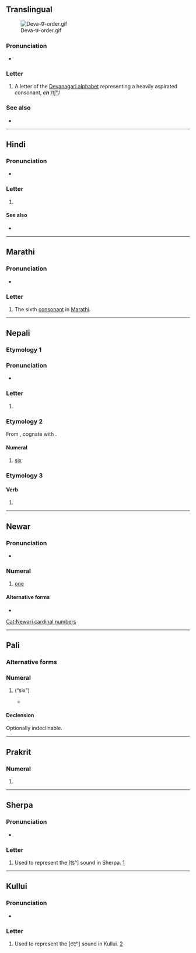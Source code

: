 {{character info}}
==Translingual==
[[File:Deva-छ-order.gif|thumb]]

===Pronunciation===
* {{IPA|mul|/t͡ɕʰə/|/t͡ʃʰə/|/t͡sʰə/}}

===Letter===
{{mul-Deva|ch}}

# A letter of the [[Devanagari alphabet]] representing a heavily aspirated consonant, '''''ch''''' /[[tʃʰ]]/

===See also===
* {{list:Devanagari script letters/mul}}

----

==Hindi==

===Pronunciation===
* {{hi-IPA|छ.}}

===Letter===
{{head|hi|letter}}

# {{n-g|the seventh [[consonant]] in [[Hindi]]}}

====See also====
* {{list:Devanagari script letters/hi}}

----

==Marathi==

===Pronunciation===
* {{mr-IPA}}

===Letter===
{{head|mr|letter}}

# The sixth [[consonant]] in [[Marathi]].

----

==Nepali==
{{number box|ne|6}}

===Etymology 1===

===Pronunciation===
* {{ne-IPA}}

===Letter===
{{head|ne|letter}}

# {{n-g|the seventh [[consonant]] in [[Nepali]]}}

===Etymology 2===
From {{inh|ne|sa|षष्}}, cognate with {{cog|hi|छह}}.

====Numeral====
{{ne-num}}

# {{cln|ne|cardinal numbers}} [[six]]

===Etymology 3===

====Verb====
{{ne-verb form}}

# {{inflection of|ne|हुनु||3|s|low-respect defining|pres}}

----

==Newar==

===Pronunciation===
* {{new-IPA}}

===Numeral===
{{head|new|numeral}}

# [[one]]

====Alternative forms====
* {{l|new|छि}}

[[Cat:Newari cardinal numbers]]

----

==Pali==

===Alternative forms===
{{pi-alt|Latn=cha}}

===Numeral===
{{head|pi|numeral}}

# {{pi-sc|Deva|cha}} (“six”)
#* {{RQ:pi:Kaccayano quote|250|athas|6}}

====Declension====
Optionally indeclinable.
<!-- {{pi-alt|Latn=chachahichannaṃchasu}} transliteration aid -->
{{pi-decl-noun|g=no|number=p
|novoc=true
|nomp_mod=replace|nomp=छ
|accp_mod=replace|accp=छ
|insp_mod=replace|insp=छहि
|ablp_mod=replace|ablp=छहि
|datp_mod=replace|datp=छन्नं
|genp_mod=replace|genp=छन्नं
|locp_mod=replace|locp=छसु
}}

----

==Prakrit==

===Numeral===
{{pra-num}}

# {{pra-sc}}

----

==Sherpa==

===Pronunciation===
* {{IPA|xsr|[t͡sʰ]}}

===Letter===
{{head|xsr|letter|tr=tsh}}

# Used to represent the [t͡sʰ] sound in Sherpa. [https://omniglot.com/writing/sherpa.htm]

-----

==Kullui==

===Pronunciation===
* {{IPA|kfx|[c͡çʰ]}}

===Letter===
{{head|kfx|letter|tr=ch}}

# Used to represent the [c͡çʰ] sound in Kullui. [https://omniglot.com/writing/kullui.htm]